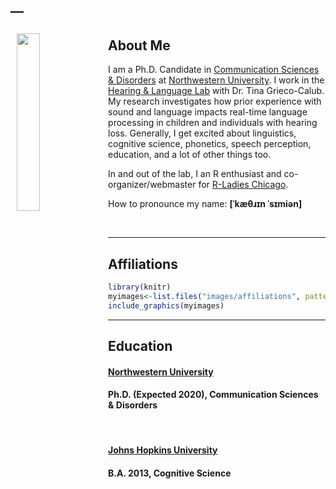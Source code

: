 ---
---

<link rel="stylesheet" href="styles.css" type="text/css">

<img src="images/katherine.JPG" style="width:27%; margin: 5px 10px" align="left">

## About Me  
    
I am a Ph.D. Candidate in [Communication Sciences & Disorders](https://communication.northwestern.edu/departments/csd/about.php) at [Northwestern University](https://www.northwestern.edu/). I work in the [Hearing & Language Lab](http://hll.northwestern.edu/) with Dr. Tina Grieco-Calub. My research investigates how prior experience with sound and language impacts real-time language processing in children and individuals with hearing loss. Generally, I get excited about linguistics, cognitive science, phonetics, speech perception, education, and a lot of other things too. 
  
  
In and out of the lab, I an R enthusiast and co-organizer/webmaster for [R-Ladies Chicago](https://rladieschicago.org/).  
  
  
How to pronounce my name: **[&#712;k&#230;&#952;&#633;&#618;n &#712;s&#618;mi&#601;n]**
  
  \  
  
  
***  
  
## Affiliations  

```r
library(knitr)
myimages<-list.files("images/affiliations", pattern = ".png", full.names = TRUE)
include_graphics(myimages)
```

*** 
## Education  

#### [Northwestern University](https://www.northwestern.edu/) 
#### Ph.D. (Expected 2020), Communication Sciences & Disorders
  \  

#### [Johns Hopkins University](https://www.jhu.edu/) 
#### B.A. 2013, Cognitive Science  


 
